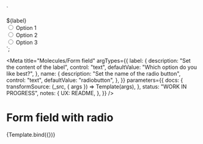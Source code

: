 <!--
@license EUPL-1.2
Copyright (c) 2021 Robbert Broersma
-->


<!-- Import component and component styles -->


<!-- Import Docs -->


  `<div class="utrecht-form-field-radio-group utrecht-form-field-radio-group--distanced" role="radiogroup" aria-labelledby="id-9e42cd3e">
  <div class="utrecht-form-field-radio-group__label" id="id-9e42cd3e">${label}</div>
  <div class="utrecht-form-field-radio class="utrecht-form-field-radio--distanced">
    <input type="radio" name="${name}" class="utrecht-form-field-radio__input utrecht-radio-button" id="option-1">
    <label class="utrecht-form-field-radio__label" for="option-1">Option 1</label>
  </div>
  <div class="utrecht-form-field-radio class="utrecht-form-field-radio--distanced">
    <input type="radio" name="${name}" class="utrecht-form-field-radio__input utrecht-radio-button" id="option-2">
    <label class="utrecht-form-field-radio__label" for="option-2">Option 2</label>
  </div>
  <div class="utrecht-form-field-radio class="utrecht-form-field-radio--distanced">
    <input type="radio" name="${name}" class="utrecht-form-field-radio__input utrecht-radio-button" id="option-3">
    <label class="utrecht-form-field-radio__label" for="option-3">Option 3</label>
  </div>
</div>`;

<Meta
  title="Molecules/Form field"
  argTypes={{
    label: {
      description: "Set the content of the label",
      control: "text",
      defaultValue: "Which option do you like best?",
    },
    name: {
      description: "Set the name of the radio button",
      control: "text",
      defaultValue: "radiobutton",
    },
  }}
  parameters={{
    docs: {
      transformSource: (_src, { args }) => Template(args),
    },
    status: "WORK IN PROGRESS",
    notes: {
      UX: README,
    },
  }}
/>

# Form field with radio

<Canvas>
  <Story name="Form field with radio group">{Template.bind({})}</Story>
</Canvas>

<ArgsTable story="Form field with radio group" />
